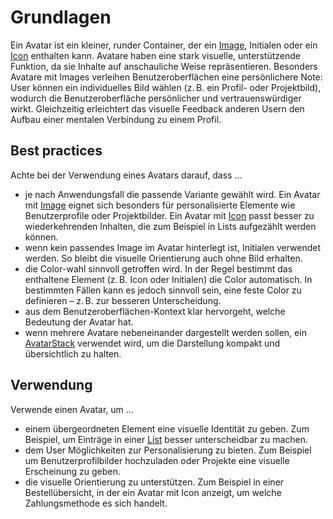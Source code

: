# Grundlagen

Ein Avatar ist ein kleiner, runder Container, der ein
[Image](/03-components/content/image), Initialen oder ein
[Icon](/03-components/content/icon) enthalten kann. Avatare haben eine stark
visuelle, unterstützende Funktion, da sie Inhalte auf anschauliche Weise
repräsentieren. Besonders Avatare mit Images verleihen Benutzeroberflächen eine
persönlichere Note: User können ein individuelles Bild wählen (z. B. ein Profil-
oder Projektbild), wodurch die Benutzeroberfläche persönlicher und
vertrauenswürdiger wirkt. Gleichzeitig erleichtert das visuelle Feedback anderen
Usern den Aufbau einer mentalen Verbindung zu einem Profil.

## Best practices

Achte bei der Verwendung eines Avatars darauf, dass ...

- je nach Anwendungsfall die passende Variante gewählt wird. Ein Avatar mit
  [Image](/03-components/content/image) eignet sich besonders für
  personalisierte Elemente wie Benutzerprofile oder Projektbilder. Ein Avatar
  mit [Icon](/03-components/content/icon) passt besser zu wiederkehrenden
  Inhalten, die zum Beispiel in Lists aufgezählt werden können.
- wenn kein passendes Image im Avatar hinterlegt ist, Initialen verwendet
  werden. So bleibt die visuelle Orientierung auch ohne Bild erhalten.
- die Color-wahl sinnvoll getroffen wird. In der Regel bestimmt das enthaltene
  Element (z. B. Icon oder Initialen) die Color automatisch. In bestimmten
  Fällen kann es jedoch sinnvoll sein, eine feste Color zu definieren – z. B.
  zur besseren Unterscheidung.
- aus dem Benutzeroberflächen-Kontext klar hervorgeht, welche Bedeutung der
  Avatar hat.
- wenn mehrere Avatare nebeneinander dargestellt werden sollen, ein
  [AvatarStack](/03-components/content/avatar-stack) verwendet wird, um die
  Darstellung kompakt und übersichtlich zu halten.

## Verwendung

Verwende einen Avatar, um ...

- einem übergeordneten Element eine visuelle Identität zu geben. Zum Beispiel,
  um Einträge in einer [List](/03-components/structure/list) besser
  unterscheidbar zu machen.
- dem User Möglichkeiten zur Personalisierung zu bieten. Zum Beispiel um
  Benutzerprofilbilder hochzuladen oder Projekte eine visuelle Erscheinung zu
  geben.
- die visuelle Orientierung zu unterstützen. Zum Beispiel in einer
  Bestellübersicht, in der ein Avatar mit Icon anzeigt, um welche
  Zahlungsmethode es sich handelt.
